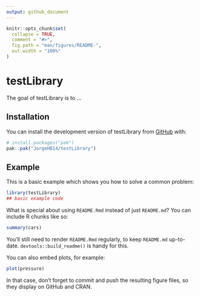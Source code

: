 ```yaml
---
output: github_document
---
```


<!-- README.md is generated from README.Rmd. Please edit that file -->

```r
knitr::opts_chunk$set(
  collapse = TRUE,
  comment = "#>",
  fig.path = "man/figures/README-",
  out.width = "100%"
)
```

# testLibrary

<!-- badges: start -->
<!-- badges: end -->

The goal of testLibrary is to ...

## Installation

You can install the development version of testLibrary from [GitHub](https://github.com/) with:

``` r
# install.packages("pak")
pak::pak("JorgeHB14/testLibrary")
```

## Example

This is a basic example which shows you how to solve a common problem:

```r
library(testLibrary)
## basic example code
```

What is special about using `README.Rmd` instead of just `README.md`? You can include R chunks like so:

```r
summary(cars)
```

You'll still need to render `README.Rmd` regularly, to keep `README.md` up-to-date. `devtools::build_readme()` is handy for this.

You can also embed plots, for example:

```r
plot(pressure)
```

In that case, don't forget to commit and push the resulting figure files, so they display on GitHub and CRAN.

